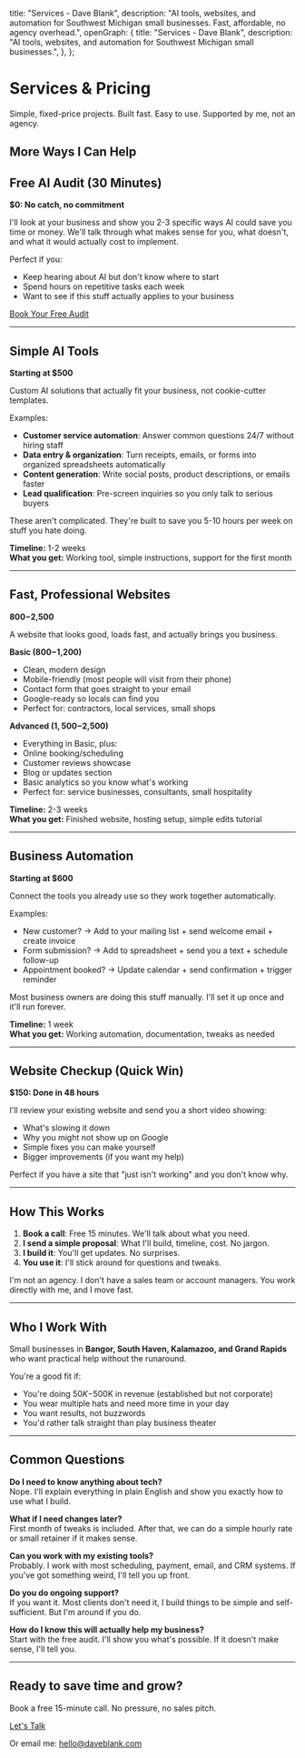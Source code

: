 
  title: "Services - Dave Blank",
  description: "AI tools, websites, and automation for Southwest Michigan small businesses. Fast, affordable, no agency overhead.",
  openGraph: {
    title: "Services - Dave Blank",
    description: "AI tools, websites, and automation for Southwest Michigan small businesses.",
  },
};

<div className="max-w-5xl mx-auto px-6">

<div className="max-w-3xl mx-auto mb-12">

# Services & Pricing

Simple, fixed-price projects. Built fast. Easy to use. Supported by me, not an agency.

</div>

<ProductizedServices />

<div className="max-w-3xl mx-auto mt-16">

## More Ways I Can Help

</div>

<div className="max-w-3xl mx-auto">

## Free AI Audit (30 Minutes)

**$0: No catch, no commitment**

I'll look at your business and show you 2-3 specific ways AI could save you time or money. We'll talk through what makes sense for you, what doesn't, and what it would actually cost to implement.

Perfect if you:
- Keep hearing about AI but don't know where to start
- Spend hours on repetitive tasks each week
- Want to see if this stuff actually applies to your business

<div className="my-8 p-6 bg-accent/50 border border-border rounded-lg">
  <a href="https://cal.com/david-blank-umw37b" target="_blank" rel="noopener noreferrer" className="inline-flex items-center justify-center px-6 py-3 bg-foreground text-background rounded-lg font-medium hover:opacity-90 transition-opacity">
    Book Your Free Audit
  </a>
</div>

---

<div id="ai-tools"></div>

## Simple AI Tools

**Starting at $500**

Custom AI solutions that actually fit your business, not cookie-cutter templates.

Examples:
- **Customer service automation**: Answer common questions 24/7 without hiring staff
- **Data entry & organization**: Turn receipts, emails, or forms into organized spreadsheets automatically
- **Content generation**: Write social posts, product descriptions, or emails faster
- **Lead qualification**: Pre-screen inquiries so you only talk to serious buyers

These aren't complicated. They're built to save you 5-10 hours per week on stuff you hate doing.

**Timeline:** 1-2 weeks  
**What you get:** Working tool, simple instructions, support for the first month

---

<div id="websites"></div>

## Fast, Professional Websites

**$800-$2,500**

A website that looks good, loads fast, and actually brings you business.

**Basic ($800-$1,200)**
- Clean, modern design
- Mobile-friendly (most people will visit from their phone)
- Contact form that goes straight to your email
- Google-ready so locals can find you
- Perfect for: contractors, local services, small shops

**Advanced ($1,500-$2,500)**
- Everything in Basic, plus:
- Online booking/scheduling
- Customer reviews showcase
- Blog or updates section
- Basic analytics so you know what's working
- Perfect for: service businesses, consultants, small hospitality

**Timeline:** 2-3 weeks  
**What you get:** Finished website, hosting setup, simple edits tutorial

---

<div id="automation"></div>

## Business Automation

**Starting at $600**

Connect the tools you already use so they work together automatically.

Examples:
- New customer? → Add to your mailing list + send welcome email + create invoice
- Form submission? → Add to spreadsheet + send you a text + schedule follow-up
- Appointment booked? → Update calendar + send confirmation + trigger reminder

Most business owners are doing this stuff manually. I'll set it up once and it'll run forever.

**Timeline:** 1 week  
**What you get:** Working automation, documentation, tweaks as needed

---

## Website Checkup (Quick Win)

**$150: Done in 48 hours**

I'll review your existing website and send you a short video showing:
- What's slowing it down
- Why you might not show up on Google
- Simple fixes you can make yourself
- Bigger improvements (if you want my help)

Perfect if you have a site that "just isn't working" and you don't know why.

---

## How This Works

1. **Book a call**: Free 15 minutes. We'll talk about what you need.
2. **I send a simple proposal**: What I'll build, timeline, cost. No jargon.
3. **I build it**: You'll get updates. No surprises.
4. **You use it**: I'll stick around for questions and tweaks.

I'm not an agency. I don't have a sales team or account managers. You work directly with me, and I move fast.

---

## Who I Work With

Small businesses in **Bangor, South Haven, Kalamazoo, and Grand Rapids** who want practical help without the runaround.

You're a good fit if:
- You're doing $50K-$500K in revenue (established but not corporate)
- You wear multiple hats and need more time in your day
- You want results, not buzzwords
- You'd rather talk straight than play business theater

---

## Common Questions

**Do I need to know anything about tech?**  
Nope. I'll explain everything in plain English and show you exactly how to use what I build.

**What if I need changes later?**  
First month of tweaks is included. After that, we can do a simple hourly rate or small retainer if it makes sense.

**Can you work with my existing tools?**  
Probably. I work with most scheduling, payment, email, and CRM systems. If you've got something weird, I'll tell you up front.

**Do you do ongoing support?**  
If you want it. Most clients don't need it, I build things to be simple and self-sufficient. But I'm around if you do.

**How do I know this will actually help my business?**  
Start with the free audit. I'll show you what's possible. If it doesn't make sense, I'll tell you.

---

<div className="my-12 p-8 bg-accent border border-border rounded-lg text-center">
  <h2 className="text-2xl font-semibold mb-4">Ready to save time and grow?</h2>
  <p className="text-muted-foreground mb-6">Book a free 15-minute call. No pressure, no sales pitch.</p>
  <a href="https://cal.com/david-blank-umw37b" target="_blank" rel="noopener noreferrer" className="inline-flex items-center justify-center px-6 py-3 bg-foreground text-background rounded-lg font-medium hover:opacity-90 transition-opacity">
    Let's Talk
  </a>
  <p className="text-sm text-muted-foreground mt-4">Or email me: <a href="mailto:hello@daveblank.com" className="underline">hello@daveblank.com</a></p>
</div>

</div>

</div>

